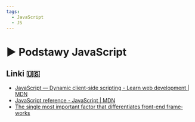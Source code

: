 ```yaml
---
tags:
  - JavaScript
  - JS
---
```



# ▶️ Podstawy JavaScript

<VimeoPlayer videoId="752142412" />

## Linki 🇺🇸

- [JavaScript — Dynamic client-side scripting - Learn web development | MDN](https://developer.mozilla.org/en-US/docs/Learn/JavaScript)
- [JavaScript reference - JavaScript | MDN](https://developer.mozilla.org/en-US/docs/Web/JavaScript/Reference)
- [The single most impor­tant factor that dif­fer­enti­ates front-end frame­works](https://themer.dev/blog/the-single-most-important-factor-that-differentiates-front-end-frameworks)
